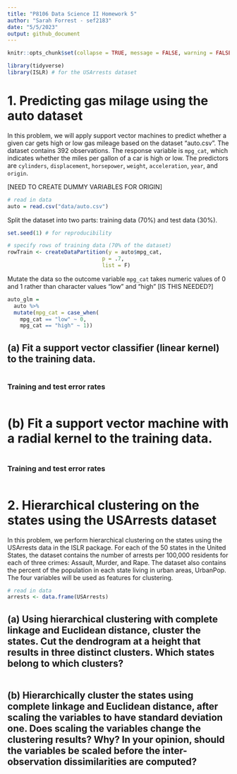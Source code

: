 ```yaml
---
title: "P8106 Data Science II Homework 5"
author: "Sarah Forrest - sef2183"
date: "5/5/2023"
output: github_document
---
```

  
```r
knitr::opts_chunk$set(collapse = TRUE, message = FALSE, warning = FALSE, dpi = 300, fig.width = 7)
```

```r
library(tidyverse)
library(ISLR) # for the USArrests dataset
```

# 1. Predicting gas milage using the auto dataset

In this problem, we will apply support vector machines to predict whether a given car gets high or low gas mileage based on the dataset “auto.csv”. The dataset contains 392 observations. The response variable is `mpg_cat`, which indicates whether the miles per gallon of a car is high or low. The predictors are `cylinders`, `displacement`, `horsepower`, `weight`, `acceleration`, `year`, and `origin`. 

[NEED TO CREATE DUMMY VARIABLES FOR ORIGIN]

```r
# read in data
auto = read.csv("data/auto.csv") 
```

Split the dataset into two parts: training data (70%) and test data (30%).

```r
set.seed(1) # for reproducibility

# specify rows of training data (70% of the dataset)
rowTrain <- createDataPartition(y = auto$mpg_cat, 
                              p = .7,
                              list = F)
```

Mutate the data so the outcome variable `mpg_cat` takes numeric values of 0 and 1 rather than character values "low" and "high" [IS THIS NEEDED?]

```r
auto_glm = 
  auto %>%
  mutate(mpg_cat = case_when(
    mpg_cat == "low" ~ 0,
    mpg_cat == "high" ~ 1))
```
## (a) Fit a support vector classifier (linear kernel) to the training data. 

```r
```

### Training and test error rates

```r
```

# (b) Fit a support vector machine with a radial kernel to the training data.

```r
```

### Training and test error rates

```r
```

# 2. Hierarchical clustering on the states using the USArrests dataset

In this problem, we perform hierarchical clustering on the states using the USArrests data in the ISLR package. For each of the 50 states in the United States, the dataset contains the number of arrests per 100,000 residents for each of three crimes: Assault, Murder, and Rape. The dataset also contains the percent of the population in each state living in urban areas, UrbanPop. The four variables will be used as features for clustering.

```r
# read in data
arrests <- data.frame(USArrests)
```

## (a) Using hierarchical clustering with complete linkage and Euclidean distance, cluster the states. Cut the dendrogram at a height that results in three distinct clusters. Which states belong to which clusters?

```r
```

## (b) Hierarchically cluster the states using complete linkage and Euclidean distance, after scaling the variables to have standard deviation one. Does scaling the variables change the clustering results? Why? In your opinion, should the variables be scaled before the inter-observation dissimilarities are computed?

```r
```